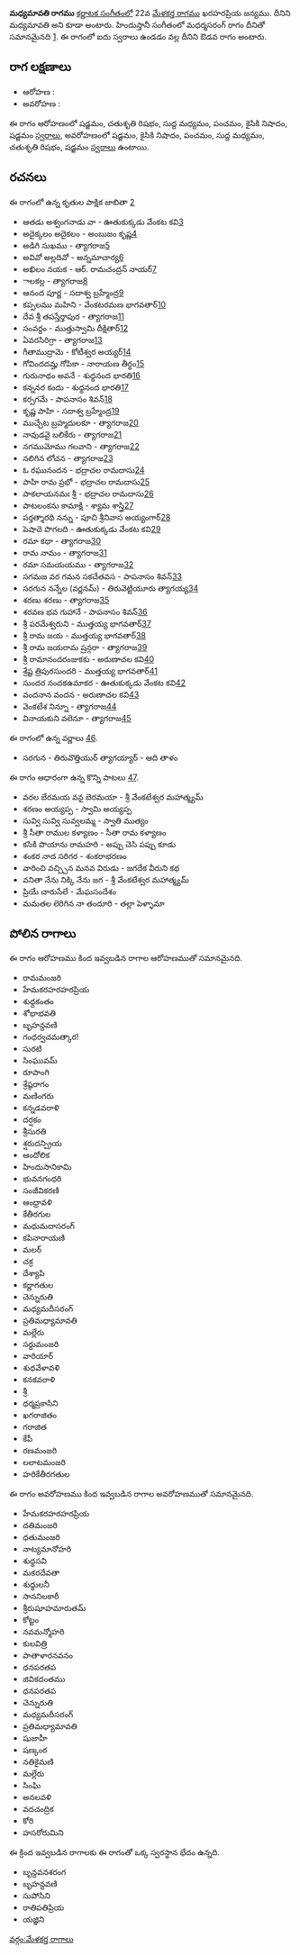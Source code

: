 {{Infobox ragam
	| name          	= మధ్యమావతి
	| synonym	    	= మధ్యమావతి
	| mela          	= 
	| chakra        	= 
	| janaka        	= 
	| type          	= ఔడవ
	| arohanam      	= {{svaraC|S|R2|M1|P|N2|S'}} 
	| avarohanam    	= {{svaraC|S'|N2|P|M1|R2|S}}
	| jeeva         	=
	| chhaya        	=
	| nyasa         	=
	| vishesha      	= 
	| equivalent  		= మధర్మసరంగ్
}}
{{కర్ణాటక సంగీత రాగాలు}}
'''మధ్యమావతి రాగము''' [[కర్ణాటక సంగీతం]]లో 22వ [[మేళకర్త రాగము]] ఖరహరప్రియ జన్యము. దీనిని మధ్యమావతి అని కూడా అంటారు. హిందుస్తానీ సంగీతంలో మధర్మసరంగ్ రాగం దీనితో సమానమైనది [https://karnatik.com/hcragatable.shtml]. ఈ రాగంలో ఐదు స్వరాలు ఉండడం వల్ల దీనిని ఔడవ రాగం అంటారు.


==రాగ లక్షణాలు==


* ఆరోహణ : {{svaraC|S|R2|M1|P|N2|S'}} 
* అవరోహణ : {{svaraC|S'|N2|P|M1|R2|S}}

ఈ రాగం ఆరోహణంలో షడ్జమం, చతుశృతి రిషభం, సుద్ద మధ్యమం, పంచమం, కైసికి నిషాదం, షడ్జమం [[స్వరాలు]], అవరోహణంలో షడ్జమం, కైసికి నిషాదం, పంచమం, సుద్ద మధ్యమం, చతుశృతి రిషభం, షడ్జమం [[స్వరాలు]] ఉంటాయి.

==రచనలు==
ఈ రాగంలో ఉన్న కృతుల పాక్షిక జాబితా [https://github.com/ssrihari/ragavardhini/blob/master/ragas/kritis.psv]
* ఆతడు అశ్వంగనాడు వా - ఊతుకుక్కడు వేంకట కవి[http://www.karnatik.com/c1732.shtml]
* అదైక్కలం అదైకలం - అంబుజం కృష్ణ[http://www.karnatik.com/c3323.shtml]
* అడిగి సుఖము - త్యాగరాజ[http://www.karnatik.com/c1374.shtml]
* అవివో అల్లదివో - అన్నమాచార్య[http://www.karnatik.com/c1577.shtml]
* అఖిలం నయక - ఆర్. రామచంద్రన్ నాయర్[http://www.karnatik.com/c3084.shtml]
* ాలకల్ల - త్యాగరాజ[http://www.karnatik.com/c1377.shtml]
* ఆనంద పూర్ణ - సదాశ్వ బ్రహ్మేంద్ర[http://www.karnatik.com/c2964.shtml]
* కప్పలము మహిని - వేంకటరమణ భాగవతార్[http://www.karnatik.com/c3162.shtml]
* దేవ శ్రీ తపస్తేర్తాపుర - త్యాగరాజ[http://www.karnatik.com/c2259.shtml]
* సంవర్దం - ముత్తుస్వామి దీక్షితార్[http://www.karnatik.com/c1354.shtml]
* ఏవరసిరిగ్రా - త్యాగరాజ[http://www.karnatik.com/c2322.shtml]
* గీతాముద్రామె - కోటీశ్వర అయ్యర్[http://www.karnatik.com/c1892.shtml]
* గోవిందదమ్హ గోపికా - నారాయణ తీర్థం[http://www.karnatik.com/c2416.shtml]
* గురునాథం అవనే - శుధ్ధనంద భారతి[http://www.karnatik.com/c1691.shtml]
* కన్ననర కందు - శుధ్ధనంద భారతి[http://www.karnatik.com/c1665.shtml]
* కర్పగమే - పాపనాసం శివన్[http://www.karnatik.com/c1056.shtml]
* కృష్ణ పాహి - సదాశ్వ బ్రహ్మేంద్ర[http://www.karnatik.com/c2974.shtml]
* ముచ్చేట బ్రహ్మదులకూ - త్యాగరాజ[http://www.karnatik.com/c2565.shtml]
* నావుడవై బలికేరు - త్యాగరాజ[http://www.karnatik.com/c2578.shtml]
* నగముమోము గలవాని - త్యాగరాజ[http://www.karnatik.com/c1704.shtml]
* నలిగిన లోచన - త్యాగరాజ[http://www.karnatik.com/c2579.shtml]
* ఓ రఘునందన - భద్రాచల రామదాసు[http://www.karnatik.com/c2486.shtml]
* పాహి రామ ప్రభో - భద్రాచల రామదాసు[http://www.karnatik.com/c2489.shtml]
* పాకలాయనమః శ్రీ - భద్రాచల రామదాసు[http://www.karnatik.com/c2490.shtml]
* పాటలంకను కామాక్షి - శ్యామ శాస్త్రి[http://www.karnatik.com/c2442.shtml]
* పర్తత్శారథి నన్ను - పూచి శ్రీనివాస అయ్యంగార్[http://www.karnatik.com/c3247.shtml]
* పెషాదె పొగలది - ఊతుకుక్కడు వేంకట కవి[http://www.karnatik.com/c2432.shtml]
* రమా కథా - త్యాగరాజ[http://www.karnatik.com/c2751.shtml]
* రామ నామం - త్యాగరాజ[http://www.karnatik.com/c2755.shtml]
* రమా సమయయము - త్యాగరాజ[http://www.karnatik.com/c2775.shtml]
* సగమజ వర గమన సకచేతవస - పాపనాసం శివన్[http://www.karnatik.com/c1558.shtml]
* సరగున నన్నేల (వర్ణనమ్) - తిరువెట్టియూరు త్యాగయ్య[http://www.karnatik.com/c3029.shtml]
* శరణు శరణు - త్యాగరాజ[http://www.karnatik.com/c2827.shtml]
* శరవణ భవ గుహానే - పాపనాసం శివన్[http://www.karnatik.com/c1729.shtml]
* శ్రీ పరమేశ్వరుని - ముత్తయ్య భాగవతార్[http://www.karnatik.com/c2000.shtml]
* శ్రీ రామ జయ - ముత్తయ్య భాగవతార్[http://www.karnatik.com/c2158.shtml]
* శ్రీ రామ జయరామ ష్రన్గరా - త్యాగరాజ[http://www.karnatik.com/c2847.shtml]
* శ్రీ రామానందరంజుకకు - అరుణాచల కవి[http://www.karnatik.com/c1162.shtml]
* శ్రేష్ట త్రిపురసుందరి - ముత్తయ్య భాగవతార్[http://www.karnatik.com/c2107.shtml]
* సుందర నందకఉమాకర - ఊతుకుక్కడు వేంకట కవి[http://www.karnatik.com/c1463.shtml]
* వందనాన వందన - అరుణాచల కవి[http://www.karnatik.com/c1165.shtml]
* వెంకటేశ నిన్నూ - త్యాగరాజ[http://www.karnatik.com/c1346.shtml]
* వినాయకుని వలెనూ - త్యాగరాజ[http://www.karnatik.com/c2701.shtml]

ఈ రాగంలో ఉన్న వర్ణాలు [http://www.carnatica.in/kriti/varnamlist.htm].
* సరగున - తిరువొత్తియుర్ త్యాగయ్యార్ - ఆది తాళం

ఈ రాగం ఆధారంగా ఉన్న కొన్ని పాటలు [http://rksanka.tripod.com/music/rslist.html].
* వరల బేరమయ వనౖ బెరమయా - శ్రీ వేంకటేశ్వర మహాత్మ్యమ్
* శరణం అయ్యప్ప - స్వామి అయ్యప్ప
* సువ్వి సువ్వి సువ్వలమ్మ - స్వాతి ముత్యం
* శ్రీ సీతా రాముల కళ్యాణం - సీతా రామ కళ్యాణం
* కసికి పొయాను రామహరి - అప్పు చెసి పప్పు కూడు
* శంకర నాద సరిగర - శంకరాభరణం
* వారించి వచ్చ్చిన మనవ విరుడు - జగదేక వీరుని కథ
* వనితా నేను నిక్కి నేను జగ - శ్రీ వేంకటేశ్వర మహాత్మ్యమ్
* ప్రియే చారుసేలే - మేఘసందేశం
* మమతల లెరిగిన నా తందూరి - తల్లా పెళ్ళామా




==పోలిన రాగాలు==
ఈ రాగం ఆరోహణము కింద ఇవ్వబడిన రాగాల ఆరోహణముతో సమానమైనది.
* రామమంజరి
* హేమకరహరహరప్రియ
* శుధ్దకంతం
* శోభాభవతి
* బృహన్దవణి
* గంధర్వచమత్కార!
* సురటి
* సింఘువమ్
* రూపాంగి
* శ్రేష్ఠరాగం
* మణింగరు
* కన్నడవరాళి
* దర్షకం
* శ్రీసురతి
* శ్షరుదన్ప్రియ
* ఆందోలిక
* హిందుసానికామి
* భువనగంధరి
* సంజీవికరణి
* ఆంధ్రావళి
* కేతీరగుల
* మధుమదాసరంగ్
* కపినారాయణి
* మలర్
* చక్ర
* దేశ్యాపి
* కర్ణాగతుల
* చెన్నురుతి
* మధ్యమదీసరంగ్
* ప్రతిమధ్యామావతి
* మల్లేరు
* సర్దుమంజరి
* వారియార్
* శుధవేళావళి
* కనకవరాళి
* శ్రీ
* ధర్మప్రకాసిని
* ఖగరాజితం
* గరాజిత
* కేపీ
* రణమంజరి
* లలాటమంజరి
* హరికేతీరగతుల

ఈ రాగం అవరోహణము కింద ఇవ్వబడిన రాగాల అవరోహణముతో సమానమైనది.
* హేమకరహరహరప్రియ
* దతిమంజరి
* ధతుమంజరి
* నాట్యమానోహరి
* శుధ్ధసవి
* మకరదేవతా
* శుధ్ధులనీ
* సాననిలకారీ
* శ్రీరుషూహమారుతమ్
* కోట్టం
* నవమన్మోహరి
* కులవిత్రి
* పాతాళారనవనం
* ధనపరతప
* జివికదంతము
* ధనపరతప
* చెన్నురుతి
* మధ్యమదీసరంగ్
* ప్రతిమధ్యామావతి
* షుజాహీ
* షణ్కంఠ
* నతికైమణి
* మల్లేరు
* సింఘి
* అనలవళి
* వదచంద్రిక
* కోరి
* హసరోరుమిని

ఈ క్రింద ఇవ్వబడిన రాగాలకు ఈ రాగంతో ఒక్క స్వరస్థాన భేదం ఉన్నది.
* బృన్దవనశరంగ
* బృహన్దవణి
* సుపోసిని
* రాతిపతిప్రియ
* యజ్ఞిని



[[వర్గం:మేళకర్త రాగాలు]]